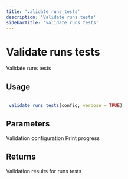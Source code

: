 ```yaml
---
title: 'validate_runs_tests'
description: 'Validate runs tests'
sidebarTitle: 'validate_runs_tests'
---
```


# Validate runs tests


 Validate runs tests


## Usage

```r

 validate_runs_tests(config, verbose = TRUE)

```

## Parameters

<ParamField body="config" type="any">
  Validation configuration
</ParamField>
<ParamField body="verbose" type="any">
  Print progress
</ParamField>

## Returns


 Validation results for runs tests

